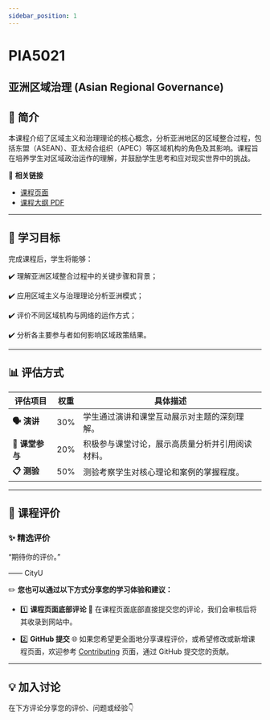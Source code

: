 ```yaml
---
sidebar_position: 1
---
```


# PIA5021
## 亚洲区域治理 (Asian Regional Governance)

## **📘 简介**
本课程介绍了区域主义和治理理论的核心概念，分析亚洲地区的区域整合过程，包括东盟（ASEAN）、亚太经合组织（APEC）等区域机构的角色及其影响。课程旨在培养学生对区域政治运作的理解，并鼓励学生思考和应对现实世界中的挑战。

🔗 **相关链接**
- [课程页面](https://www.cityu.edu.hk/catalogue/pg/202526/course/PIA5021.htm)
- [课程大纲 PDF](https://www.cityu.edu.hk/catalogue/pg/202526/course/PIA5021.pdf)

---

## **🎯 学习目标**

完成课程后，学生将能够：

✔️ 理解亚洲区域整合过程中的关键步骤和背景；

✔️ 应用区域主义与治理理论分析亚洲模式；

✔️ 评价不同区域机构与网络的运作方式；

✔️ 分析各主要参与者如何影响区域政策结果。

---

## **📊 评估方式**

| **评估项目**                   | **权重** | **具体描述**                                                                                     |
|--------------------------------|----------|--------------------------------------------------------------------------------------------------|
| **🗣️ 演讲**                  | 30%      | 学生通过演讲和课堂互动展示对主题的深刻理解。                                                         |
| **👥 课堂参与**               | 20%      | 积极参与课堂讨论，展示高质量分析并引用阅读材料。                                                     |
| **📋 测验**                   | 50%      | 测验考察学生对核心理论和案例的掌握程度。                                                           |

---

## **💬 课程评价**

### ✨ **精选评价**
<div className={commentStyles.commentBox}>
    <p className={commentStyles.commentText}>
        “期待你的评价。”
    </p>
    <p className={commentStyles.commentAuthor}>—— CityU</p>
</div>

✏️ **您也可以通过以下方式分享您的学习体验和建议：**

- 1️⃣ **课程页面底部评论**
💬 在课程页面底部直接提交您的评论，我们会审核后将其收录到网站中。

- 2️⃣ **GitHub 提交**
🌐 如果您希望更全面地分享课程评价，或希望修改或新增课程页面，欢迎参考 [Contributing](/contributing) 页面，通过 GitHub 提交您的贡献。

---

## **💡 加入讨论**

在下方评论分享您的评价、问题或经验👇
<Utterances />

